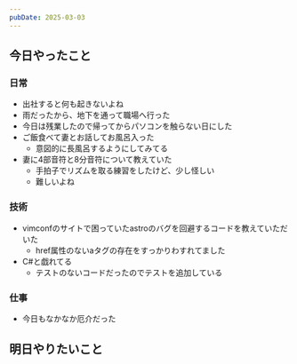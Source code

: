 ```yaml
---
pubDate: 2025-03-03
---
```



## 今日やったこと

### 日常

- 出社すると何も起きないよね
- 雨だったから、地下を通って職場へ行った
- 今日は残業したので帰ってからパソコンを触らない日にした
- ご飯食べて妻とお話してお風呂入った
	- 意図的に長風呂するようにしてみてる
- 妻に4部音符と8分音符について教えていた
	- 手拍子でリズムを取る練習をしたけど、少し怪しい
	- 難しいよね

### 技術


- vimconfのサイトで困っていたastroのバグを回避するコードを教えていただいた
	- href属性のないaタグの存在をすっかりわすれてました
- C#と戯れてる
	- テストのないコードだったのでテストを追加している

### 仕事

- 今日もなかなか厄介だった

## 明日やりたいこと
